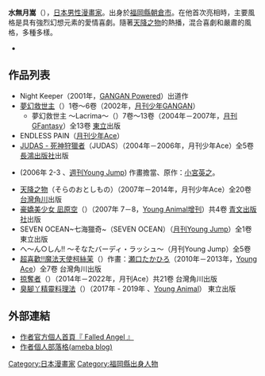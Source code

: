 {{Infobox Comics creator
|名稱= 水無月嵩
|english= Suu Minazuki
|japanese= 水無月 すう
|kana= みなづき すう
|romaji= Minazuki Sū
|出生日期= 
|出生地點= {{JPN}}[[靜岡縣|靜岡縣]][[朝倉市|朝倉市]]
|逝世日期= 
|逝世地點= 
|國籍= {{JPN}}
|職業= [[漫畫家|漫畫家]]
|類型= [[少年漫畫|少年漫畫]]
|活動開始= 2001年
|活動結束= 
|代表作= 《[[天降之物|天降之物]]》<br/>《[[掠奪者_(漫畫)|掠奪者]]》
|獎項= 
}}
{{Japanese|japanese=水無月 すう|kana=みなづき すう|romaji=Minazuki Sū}}

'''水無月嵩'''（{{lang-ja|水無月すう}}），[[日本|日本]][[男性|男性]][[漫畫家|漫畫家]]。出身於[[福岡縣|福岡縣]][[朝倉市|朝倉市]]。在他首次亮相時，主要風格是具有強烈幻想元素的愛情喜劇。隨著[[天降之物|天降之物]]的熱播，混合喜劇和嚴肅的風格，多種多樣。
*

== 作品列表 ==
* Night Keeper（2001年，[[GANGAN_Powered|GANGAN Powered]]）出道作
* [[夢幻救世主|夢幻救世主]]（{{lang|ja|私の救世主さま}}）1卷～6卷（2002年，[[月刊少年GANGAN|月刊少年GANGAN]]）
** 夢幻救世主 〜Lacrima〜（{{lang|ja|私の救世主さま〜lacrima〜}}）7卷～13卷（2004年－2007年，[[月刊GFantasy|月刊GFantasy]]）全13卷 [[東立|東立]]出版
* ENDLESS PAIN（[[月刊少年Ace|月刊少年Ace]]）
* [[JUDAS_-_死神狩獵者|JUDAS - 死神狩獵者]]（JUDAS）（2004年－2006年，月刊少年Ace）全5卷 [[長鴻出版社|長鴻出版社]]出版
* {{lang|ja|La Sorciele魔女}} (2006年 2-3 、[[週刊Young_Jump|週刊Young Jump]]) 作畫擔當、原作：[[小宮英之|小宮英之]]。
* [[天降之物|天降之物]]（そらのおとしもの）（2007年－2014年，月刊少年Ace）全20卷 [[台灣角川|台灣角川]]出版
* [[豪嬌美少女_凪原空|豪嬌美少女 凪原空]]（{{lang|ja|豪デレ美少女 凪原そら}}）（2007年 7－8，[[Young_Animal增刊|Young Animal增刊]]）共4卷 [[青文出版社|青文出版社]]出版
* SEVEN OCEAN~七海獵奇~（SEVEN OCEAN）（[[月刊Young_Jump|月刊Young Jump]]）全1卷 東立出版
* へ〜ん○しん!! 〜そなたバーディ・ラッシュ〜（月刊Young Jump）全5卷
* [[超喜歡!!魔法天使柯絲茉|超喜歡!!魔法天使柯絲茉]]（{{lang|ja|大好きです!!魔法天使こすもす}}）作畫：[[瀬口たかひろ|瀬口たかひろ]]（2010年－2013年，[[Young_Ace|Young Ace]]）全7卷 台灣角川出版
* [[掠奪者_(漫畫)|掠奪者]]（{{lang|ja|プランダラ}}）（2014年－2022年，月刊Ace）共21卷 台灣角川出版
* [[臭腳丫精靈料理法|臭腳丫精靈料理法]]（{{lang|ja|毒贄クッキング}}）（2017年 - 2019年 、[[Young_Animal|Young Animal]]） 東立出版

== 外部連結 ==
* [https://web.archive.org/web/20101110025406/http://members3.jcom.home.ne.jp/minadukisu/ 作者官方個人首頁『 Falled Angel 』]{{ja}}
* [http://ameblo.jp/minazukisu/ 作者個人部落格(ameba blog)] {{Wayback|url=http://ameblo.jp/minazukisu/ |date=20150713203711 }}{{ja}}

{{Normdaten}}
{{DEFAULTSORT:Minazuki Suu}}
[[Category:日本漫畫家|Category:日本漫畫家]]
[[Category:福岡縣出身人物|Category:福岡縣出身人物]]
{{Manga-artist-stub}}